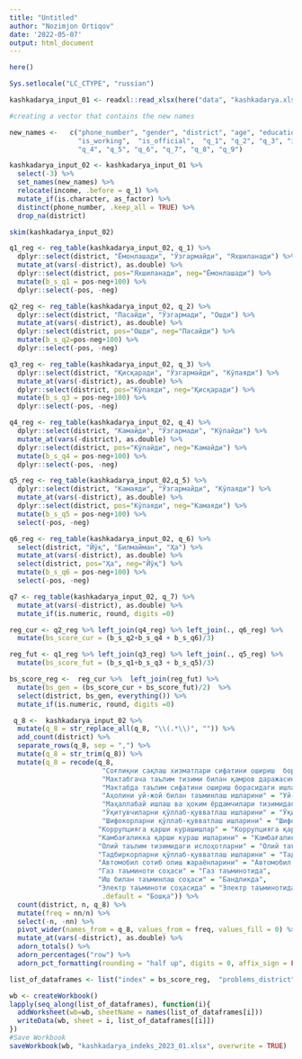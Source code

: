 ```yaml
---
title: "Untitled"
author: "Nozimjon Ortiqov"
date: '2022-05-07'
output: html_document
---
```


```r
here()

Sys.setlocale("LC_CTYPE", "russian")
```

```r
kashkadarya_input_01 <- readxl::read_xlsx(here("data", "kashkadarya.xlsx")) 
```

```r
#creating a vector that contains the new names 

new_names <-   c("phone_number", "gender", "district", "age", "education",
                 "is_working",  "is_official",  "q_1", "q_2", "q_3", "income", 
                 "q_4", "q_5", "q_6", "q_7", "q_8", "q_9")
```

```r
kashkadarya_input_02 <- kashkadarya_input_01 %>% 
  select(-3) %>% 
  set_names(new_names) %>% 
  relocate(income, .before = q_1) %>% 
  mutate_if(is.character, as_factor) %>% 
  distinct(phone_number, .keep_all = TRUE) %>% 
  drop_na(district) 
```

```r
skim(kashkadarya_input_02)
```

```r
q1_reg <- reg_table(kashkadarya_input_02, q_1) %>% 
  dplyr::select(district, "Ёмонлашади", "Ўзгармайди", "Яхшиланади") %>% 
  mutate_at(vars(-district), as.double) %>% 
  dplyr::select(district, pos="Яхшиланади", neg="Ёмонлашади") %>% 
  mutate(b_s_q1 = pos-neg+100) %>% 
  dplyr::select(-pos, -neg)

q2_reg <- reg_table(kashkadarya_input_02, q_2) %>% 
  dplyr::select(district, "Пасайди", "Ўзгармади", "Ошди") %>% 
  mutate_at(vars(-district), as.double) %>% 
  dplyr::select(district, pos="Ошди", neg="Пасайди") %>% 
  mutate(b_s_q2=pos-neg+100) %>% 
  dplyr::select(-pos, -neg)

q3_reg <- reg_table(kashkadarya_input_02, q_3) %>% 
  dplyr::select(district, "Қисқаради", "Ўзгармайди", "Кўпаяди") %>%
  mutate_at(vars(-district), as.double) %>% 
  dplyr::select(district, pos="Кўпаяди", neg="Қисқаради") %>% 
  mutate(b_s_q3 = pos-neg+100) %>% 
  dplyr::select(-pos, -neg)

q4_reg <- reg_table(kashkadarya_input_02, q_4) %>% 
  dplyr::select(district, "Камайди", "Ўзгармади", "Кўпайди") %>% 
  mutate_at(vars(-district), as.double) %>% 
  dplyr::select(district, pos="Кўпайди", neg="Камайди") %>% 
  mutate(b_s_q4 = pos-neg+100) %>% 
  dplyr::select(-pos, -neg)

q5_reg <- reg_table(kashkadarya_input_02,q_5) %>% 
  dplyr::select(district, "Камаяди", "Ўзгармайди", "Кўпаяди") %>% 
  mutate_at(vars(-district), as.double) %>% 
  dplyr::select(district, pos="Кўпаяди", neg="Камаяди") %>% 
  mutate(b_s_q5 = pos-neg+100) %>% 
  select(-pos, -neg)

q6_reg <- reg_table(kashkadarya_input_02, q_6) %>% 
  select(district, "Йўқ", "Билмайман", "Ҳа") %>% 
  mutate_at(vars(-district), as.double) %>% 
  select(district, pos="Ҳа", neg="Йўқ") %>% 
  mutate(b_s_q6 = pos-neg+100) %>% 
  select(-pos, -neg)

q7 <- reg_table(kashkadarya_input_02, q_7) %>% 
  mutate_at(vars(-district), as.double) %>% 
  mutate_if(is.numeric, round, digits =0)
```

```r
reg_cur <- q2_reg %>% left_join(q4_reg) %>% left_join(., q6_reg) %>% 
  mutate(bs_score_cur = (b_s_q2+b_s_q4 + b_s_q6)/3) 

reg_fut <- q1_reg %>% left_join(q3_reg) %>% left_join(., q5_reg) %>% 
  mutate(bs_score_fut = (b_s_q1+b_s_q3 + b_s_q5)/3) 

bs_score_reg <-  reg_cur %>%  left_join(reg_fut) %>%  
  mutate(bs_gen = (bs_score_cur + bs_score_fut)/2)  %>% 
  select(district, bs_gen, everything()) %>%  
  mutate_if(is.numeric, round, digits =0) 
```

```r
 q_8 <-  kashkadarya_input_02 %>%
  mutate(q_8 = str_replace_all(q_8, "\\(.*\\)", "")) %>% 
  add_count(district) %>% 
  separate_rows(q_8, sep = ",") %>%
  mutate(q_8 = str_trim(q_8)) %>% 
  mutate(q_8 = recode(q_8, 
                       "Соғлиқни сақлаш хизматлари сифатини ошириш  борасидаги ишлар" = "Соғлиқни сақлашда",
                       "Мактабгача таълим тизими билан қамров даражасини ошириш борасидаги ишлар" = "Мактабгача таълим тизими қамровида",
                       "Мактабда таълим сифатини ошириш борасидаги ишлар" = "Мактаб таълим сифатида",
                       "Аҳолини уй-жой билан таъминлаш ишларини" = "Уй-жой билан таъминлаш",
                       "Маҳаллабай ишлаш ва ҳоким ёрдамчилари тизимидаги ишларни" = "Маҳаллабай ишлаш ва ҳоким ёрдамчилари",
                       "Ўқитувчиларни қўллаб-қувватлаш ишларини" = "Ўқитувчиларни қўллаб-қувватлаш",
                       "Шифокорларни қўллаб-қувватлаш ишларини" = "Шифокорларни қўллаб-қувватлаш",
                      "Коррупцияга қарши курашишлар" = "Коррупцияга қарши курашиш",
                      "Камбағаликка қарши кураш ишларини" = "Камбағаликка қарши кураш",
                      "Олий таълим тизимидаги ислоҳотларни" = "Олий таълимдаги ислоҳотлар",
                      "Тадбиркорларни қўллаб-қувватлаш ишларини" = "Тадбиркорларни қўллаб-қувватлаш",
                      "Автомобил сотиб олиш жараёнларини" = "Автомобил сотиб олиш жараёнларида",
                      "Газ таъминоти соҳаси" = "Газ таъминотида",
                      "Иш билан таъминлаш соҳаси" = "Бандликда",
                      "Электр таъминоти соҳасида" = "Электр таъминотида",
                       .default = "Бошқа")) %>% 
  count(district, n, q_8) %>% 
  mutate(freq = nn/n) %>% 
  select(-n, -nn) %>% 
  pivot_wider(names_from = q_8, values_from = freq, values_fill = 0) %>% 
  mutate_at(vars(-district), as.double) %>% 
  adorn_totals() %>% 
  adorn_percentages("row") %>% 
  adorn_pct_formatting(rounding = "half up", digits = 0, affix_sign = FALSE)
```

```r
list_of_dataframes <- list("index" = bs_score_reg,  "problems_district" = q7, "islohotlar_tezlashtirish" = q_8)  

wb <- createWorkbook()
lapply(seq_along(list_of_dataframes), function(i){
  addWorksheet(wb=wb, sheetName = names(list_of_dataframes[i]))
  writeData(wb, sheet = i, list_of_dataframes[[i]])
})
#Save Workbook
saveWorkbook(wb, "kashkadarya_indeks_2023_01.xlsx", overwrite = TRUE) 
```
